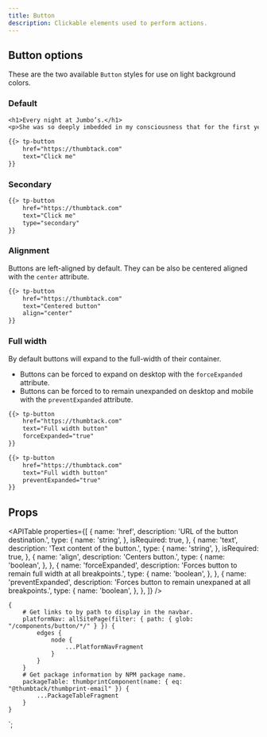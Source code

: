 ```yaml
---
title: Button
description: Clickable elements used to perform actions.
---
```



<ComponentHeader data={props.data} />

## Button options

These are the two available `Button` styles for use on light background colors.

### Default

```email
<h1>Every night at Jumbo’s.</h1>
<p>She was so deeply imbedded in my consciousness that for the first year of school I seem to have believed that each of my teachers was my mother in disguise.</p>

{{> tp-button
    href="https://thumbtack.com"
    text="Click me"
}}
```

### Secondary

```email
{{> tp-button
    href="https://thumbtack.com"
    text="Click me"
    type="secondary"
}}
```

### Alignment

Buttons are left-aligned by default. They can be also be centered aligned with the `center` attribute.

```email
{{> tp-button
    href="https://thumbtack.com"
    text="Centered button"
    align="center"
}}
```

### Full width

By default buttons will expand to the full-width of their container.

-   Buttons can be forced to expand on desktop with the `forceExpanded` attribute.
-   Buttons can be forced to to remain unexpanded on desktop and mobile with the `preventExpanded` attribute.

```email
{{> tp-button
    href="https://thumbtack.com"
    text="Full width button"
    forceExpanded="true"
}}
```

```email
{{> tp-button
    href="https://thumbtack.com"
    text="Full width button"
    preventExpanded="true"
}}
```

## Props

<APITable
    properties={[
        {
            name: 'href',
            description: 'URL of the button destination.',
            type: {
                name: 'string',
            },
            isRequired: true,
        },
        {
            name: 'text',
            description: 'Text content of the button.',
            type: {
                name: 'string',
            },
            isRequired: true,
        },
        {
            name: 'align',
            description: 'Centers button.',
            type: {
                name: 'boolean',
            },
        },
        {
            name: 'forceExpanded',
            description: 'Forces button to remain full width at all breakpoints.',
            type: {
                name: 'boolean',
            },
        },
        {
            name: 'preventExpanded',
            description: 'Forces button to remain unexpaned at all breakpoints.',
            type: {
                name: 'boolean',
            },
        },
    ]}
/>

<ComponentFooter data={props.data} />

    {
        # Get links to by path to display in the navbar.
        platformNav: allSitePage(filter: { path: { glob: "/components/button/*/" } }) {
            edges {
                node {
                    ...PlatformNavFragment
                }
            }
        }
        # Get package information by NPM package name.
        packageTable: thumbprintComponent(name: { eq: "@thumbtack/thumbprint-email" }) {
            ...PackageTableFragment
        }
    }
`;
